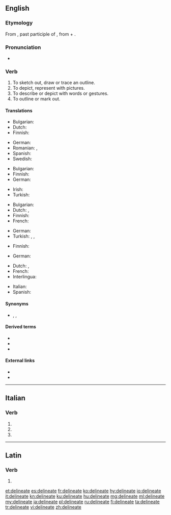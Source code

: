 ==English==

===Etymology===
From {{etyl|la|en}} {{m|la|dēlīneātus}}, past participle of {{m|la|dēlīneo||to sketch out, to delineate}}, from {{m|la|de-|}} + {{m|la|līnea||line}}.

===Pronunciation===
* {{a|UK}} {{IPA|/dɪˈlɪniːeɪt/|lang=en}}

===Verb===
{{en-verb|delineat}}

# To sketch out, draw or trace an outline.
# To depict, represent with pictures.
# To describe or depict with words or gestures.
# To outline or mark out.

====Translations====
{{trans-top|sketch out, draw or trace an outline}}
* Bulgarian: {{t+|bg|очертавам}}
* Dutch: {{t+|nl|afbakenen}}
* Finnish: {{t+|fi|hahmotella}}
{{trans-mid}}
* German: {{t+|de|umreißen}}
* Romanian: {{t+|ro|schița}}, {{t+|ro|contura}}
* Spanish: {{t+|es|delinear}}
* Swedish: {{t+|sv|skissera}}
{{trans-bottom}}

{{trans-top|depict, represent with pictures}}
* Bulgarian: {{t+|bg|скицирам}}
* Finnish: {{t+|fi|kuvata}}
* German: {{t+|de|skizzieren}}
{{trans-mid}}
* Irish: {{t|ga|dreach}}
* Turkish: {{t+|tr|resmetmek}}
{{trans-bottom}}

{{trans-top|describe or depict with words or gestures}}
* Bulgarian: {{t+|bg|обрисувам}}
* Dutch: {{t+|nl|uiteenzetten}}, {{t+|nl|schilderen}}
* Finnish: {{t+|fi|kuvailla}}
* French: {{t+|fr|décrire}}
{{trans-mid}}
* German: {{t+|de|schildern}}
* Turkish: {{t+|tr|betimlemek}}, {{t+|tr|tasvir etmek}}, {{t+|tr|tarif etmek}}
{{trans-bottom}}

{{trans-top|outline or mark out}}
* Finnish: {{t+|fi|rajata}}
{{trans-mid}}
* German: {{t+|de|abgrenzen}}
{{trans-bottom}}

{{checktrans-top}}
* Dutch: {{t|nl|aflijnen}}, {{t|nl|uittekenen}}
* French: {{t+|fr|délimiter}}
* Interlingua: {{t|ia|delinear}}
{{trans-mid}}
* Italian: {{t+|it|delineare}}
* Spanish: {{t+|es|delinear}}
{{trans-bottom}}

====Synonyms====
* {{sense|to mark the limits or boundaries}} {{l|en|demark}}, {{l|en|demarcate}}, {{l|en|delimit}}

====Derived terms====
* {{l|en|delineation}}
* {{l|en|delineative}}
* {{l|en|delineator}}

====External links====
* {{R:Webster 1913}}
* {{R:Century 1911}}

----

==Italian==

===Verb===
{{head|it|verb form|cat2=past participle forms}}

# {{inflection of|delineare||2|p|pres|indc|lang=it}}
# {{inflection of|delineare||2|p|impr||lang=it}}
# {{feminine plural of|delineato|lang=it}}

----

==Latin==

===Verb===
{{la-verb-form|dēlīneāte}}

# {{inflection of|dēlīneō||1|p|pres|actv|impr|lang=la}}

[[et:delineate]]
[[es:delineate]]
[[fr:delineate]]
[[ko:delineate]]
[[hy:delineate]]
[[io:delineate]]
[[it:delineate]]
[[kn:delineate]]
[[ku:delineate]]
[[hu:delineate]]
[[mg:delineate]]
[[ml:delineate]]
[[my:delineate]]
[[ja:delineate]]
[[pl:delineate]]
[[ru:delineate]]
[[fi:delineate]]
[[ta:delineate]]
[[tr:delineate]]
[[vi:delineate]]
[[zh:delineate]]